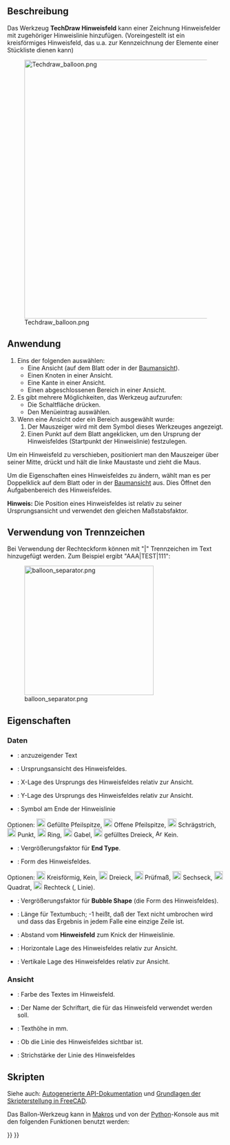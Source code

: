 <languages/>

{{Docnav/de
|[[TechDraw_ExtensionCreateVertChamferDimension/de|ErgänzungVertikalesFasenmaß]]
|[[TechDraw_AxoLengthDimension/de|AxonometrischesLängenmaß]]
|[[TechDraw_Workbench/de|TechDraw]]
|IconL=TechDraw_ExtensionCreateVertChamferDimension.svg
|IconR=TechDraw_AxoLengthDimension.svg
|IconC=Workbench_TechDraw.svg
}}

{{GuiCommand/de
|Name=TechDraw Balloon
|Name/de= TechDraw Hinweisfeld
|MenuLocation=TechDraw → Anmerkungen → Hinweisfeld einfügen
|Workbenches=[[TechDraw_Workbench/de|TechDraw]]
|Version=0.19
|SeeAlso=[[TechDraw_Annotation/de|TechDraw Beschriftung]]
}}

<span id="Description"></span>
==Beschreibung==

Das Werkzeug '''TechDraw Hinweisfeld''' kann einer Zeichnung Hinweisfelder mit zugehöriger Hinweislinie hinzufügen. (Voreingestellt ist ein kreisförmiges Hinweisfeld, das u.a. zur Kennzeichnung der Elemente einer Stückliste dienen kann)

[[Image:Techdraw_balloon.png|600px]]

<span id="Usage"></span>
==Anwendung==

# Eins der folgenden auswählen:
#* Eine Ansicht (auf dem Blatt oder in der [[Tree_view/de|Baumansicht]]).
#* Einen Knoten in einer Ansicht.
#* Eine Kante in einer Ansicht.
#* Einen abgeschlossenen Bereich in einer Ansicht.
# Es gibt mehrere Möglichkeiten, das Werkzeug aufzurufen:
#* Die Schaltfläche {{Button|[[Image:TechDraw_Balloon.svg|16px]] [[TechDraw_Balloon/de|Hinweisfeld einfügen]]}} drücken.
#* Den Menüeintrag {{MenuCommand|TechDraw → Anmerkungen → [[Image:TechDraw_Balloon.svg|16px]] Hinweisfeld einfügen}} auswählen.
# Wenn eine Ansicht oder ein Bereich ausgewählt wurde:
## Der Mauszeiger wird mit dem Symbol dieses Werkzeuges angezeigt.
## Einen Punkt auf dem Blatt angeklicken, um den Ursprung der Hinweisfeldes (Startpunkt der Hinweislinie) festzulegen.

Um ein Hinweisfeld zu verschieben, positioniert man den Mauszeiger über seiner Mitte, drückt und hält die linke Maustaste und zieht die Maus.

Um die Eigenschaften eines Hinweisfeldes zu ändern, wählt man es per Doppelklick auf dem Blatt oder in der [[Tree_view/de|Baumansicht]] aus. Dies Öffnet den Aufgabenbereich des Hinweisfeldes.

'''Hinweis:''' Die Position eines Hinweisfeldes ist relativ zu seiner Ursprungsansicht und verwendet den gleichen Maßstabsfaktor.

<span id="Using_separators"></span>
== Verwendung von Trennzeichen ==

Bei Verwendung der Rechteckform können mit "|" Trennzeichen im Text hinzugefügt werden. Zum Beispiel ergibt "AAA|TEST|111":

[[File:balloon_separator.png|300px]]

<span id="Properties"></span>
==Eigenschaften==

<span id="Data"></span>
=== Daten ===

* {{PropertyData/de|Text}}: anzuzeigender Text
* {{PropertyData/de|Source View}}: Ursprungsansicht des Hinweisfeldes.
* {{PropertyData/de|Origin X}}: X-Lage des Ursprungs des Hinweisfeldes relativ zur Ansicht.
* {{PropertyData/de|Origin Y}}: Y-Lage des Ursprungs des Hinweisfeldes relativ zur Ansicht.
* {{PropertyData/de|End Type}}: Symbol am Ende der Hinweislinie
Optionen: [[Image:Arrowfilled.svg|20px]] Gefüllte Pfeilspitze, [[Image:Arrowopen.svg|20px]] Offene Pfeilspitze, [[Image:Arrowtick.svg|20px]] Schrägstrich, [[Image:Arrowdot.svg|20px]] Punkt, [[Image:arrowopendot.svg|20px]] Ring, [[Image:arrowfork.svg|20px]] Gabel, [[Image:arrowpyramid.svg|20px]] gefülltes Dreieck,
[[Image:Arrownone.svg|16px]] Kein.
* {{PropertyData/de|End Type Scale}}: Vergrößerungsfaktor für '''End Type'''.
* {{PropertyData/de|Bubble Shape}}: Form des Hinweisfeldes. 
Optionen: [[Image:Circular.svg|20px]] Kreisförmig, Kein, [[Image:Triangle.svg|20px]] Dreieck, [[Image:Inspection.svg|20px]] Prüfmaß, [[Image:Hexagon.svg|20px]] Sechseck, [[Image:TechDraw_Square.svg|20px]] Quadrat, [[Image:Rectangle.svg|20px]] Rechteck (, Linie).
* {{PropertyData/de|Shape Scale}}: Vergrößerungsfaktor für '''Bubble Shape''' (die Form des Hinweisfeldes).
* {{PropertyData/de|Text Wrap}}: Länge für Textumbuch; -1 heißt, daß der Text nicht umbrochen wird und dass das Ergebnis in jedem Falle eine einzige Zeile ist.
* {{PropertyData/de|Kink Length}}: Abstand vom '''Hinweisfeld''' zum Knick der Hinweislinie.
* {{PropertyData/de|X}}: Horizontale Lage des Hinweisfeldes relativ zur Ansicht.
* {{PropertyData/de|Y}}: Vertikale Lage des Hinweisfeldes relativ zur Ansicht.

<span id="View"></span>
=== Ansicht ===

* {{PropertyView/de|Color}}: Farbe des Textes im Hinweisfeld.
* {{PropertyView/de|Font}}: Der Name der Schriftart, die für das Hinweisfeld verwendet werden soll.
* {{PropertyView/de|Fontsize}}: Texthöhe in mm.
* {{PropertyView/de|Line Visible}}: Ob die Linie des Hinweisfeldes sichtbar ist.
* {{PropertyView/de|Line Width}}: Strichstärke der Linie des Hinweisfeldes

<span id="Scripting"></span>
==Skripten==

Siehe auch: [https://freecad.github.io/SourceDoc/ Autogenerierte API-Dokumentation] und [[FreeCAD_Scripting_Basics/de|Grundlagen der Skripterstellung in FreeCAD]].

Das Ballon-Werkzeug kann in [[Macros/de|Makros]] und von der [[Python/de|Python]]-Konsole aus mit den folgenden Funktionen benutzt werden:

{{Code|code=
bal1 = FreeCAD.ActiveDocument.addObject('TechDraw::DrawViewBalloon','Balloon')
rc = page.addView(bal1)
}}


{{Docnav/de
|[[TechDraw_ExtensionCreateVertChamferDimension/de|ErgänzungVertikalesFasenmaß]]
|[[TechDraw_AxoLengthDimension/de|AxonometrischesLängenmaß]]
|[[TechDraw_Workbench/de|TechDraw]]
|IconL=TechDraw_ExtensionCreateVertChamferDimension.svg
|IconR=TechDraw_AxoLengthDimension.svg
|IconC=Workbench_TechDraw.svg
}}

{{TechDraw_Tools_navi{{#translation:}}}}
{{Userdocnavi{{#translation:}}}}
